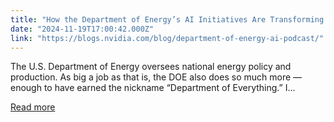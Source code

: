 ```yaml
---
title: "How the Department of Energy’s AI Initiatives Are Transforming Science, Industry and Government"
date: "2024-11-19T17:00:42.000Z"
link: "https://blogs.nvidia.com/blog/department-of-energy-ai-podcast/"
---
```


The U.S. Department of Energy oversees national energy policy and production. As big a job as that is, the DOE also does so much more — enough to have earned the nickname “Department of Everything.” I...

[Read more](https://blogs.nvidia.com/blog/department-of-energy-ai-podcast/)
